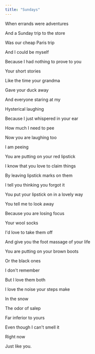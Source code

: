 ```yaml
---
title: "Sundays"
---
```


When errands were adventures

And a Sunday trip to the store

Was our cheap Paris trip

And I could be myself

Because I had nothing to prove to you

Your short stories

Like the time your grandma

Gave your duck away

And everyone staring at my

Hysterical laughing

Because I just whispered in your ear

How much I need to pee

Now you are laughing too

I am peeing

You are putting on your red lipstick

I know that you love to claim things

By leaving lipstick marks on them

I tell you thinking you forgot it

You put your lipstick on in a lovely way

You tell me to look away

Because you are losing focus

Your wool socks

I'd love to take them off

And give you the foot massage of your life

You are putting on your brown boots

Or the black ones

I don't remember

But I love them both

I love the noise your steps make

In the snow

The odor of salep

Far inferior to yours

Even though I can't smell it

Right now

Just like you.
